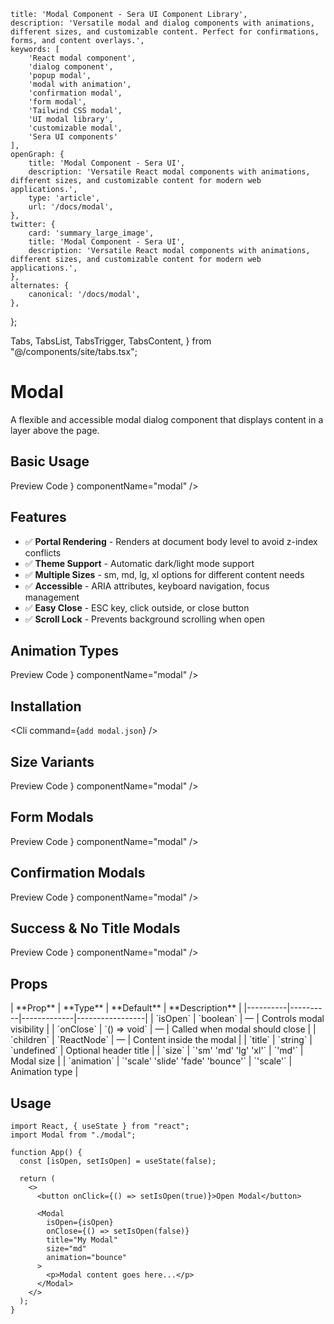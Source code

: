     title: 'Modal Component - Sera UI Component Library',
    description: 'Versatile modal and dialog components with animations, different sizes, and customizable content. Perfect for confirmations, forms, and content overlays.',
    keywords: [
        'React modal component',
        'dialog component',
        'popup modal',
        'modal with animation',
        'confirmation modal',
        'form modal',
        'Tailwind CSS modal',
        'UI modal library',
        'customizable modal',
        'Sera UI components'
    ],
    openGraph: {
        title: 'Modal Component - Sera UI',
        description: 'Versatile React modal components with animations, different sizes, and customizable content for modern web applications.',
        type: 'article',
        url: '/docs/modal',
    },
    twitter: {
        card: 'summary_large_image',
        title: 'Modal Component - Sera UI',
        description: 'Versatile React modal components with animations, different sizes, and customizable content for modern web applications.',
    },
    alternates: {
        canonical: '/docs/modal',
    },
};

  Tabs,
  TabsList,
  TabsTrigger,
  TabsContent,
} from "@/components/site/tabs.tsx";


<AI dir="left"/>

# Modal

A flexible and accessible modal dialog component that displays content in a layer above the page.

## Basic Usage

<Tabs defaultValue="preview" className="">
  <TabsList>
    <TabsTrigger value="preview">Preview</TabsTrigger>
    <TabsTrigger value="code">Code</TabsTrigger>
  </TabsList>
  <TabsContent value="preview">
    <ComponentRenderer component={<BasicModal />} componentName="modal" />
  </TabsContent>
  <TabsContent value="code">
    <CodeBlock filePath="src/app/docs/modal/basic-modal.tsx" />
  </TabsContent>
</Tabs>

## Features

- ✅ **Portal Rendering** - Renders at document body level to avoid z-index conflicts
- ✅ **Theme Support** - Automatic dark/light mode support
- ✅ **Multiple Sizes** - sm, md, lg, xl options for different content needs
- ✅ **Accessible** - ARIA attributes, keyboard navigation, focus management
- ✅ **Easy Close** - ESC key, click outside, or close button
- ✅ **Scroll Lock** - Prevents background scrolling when open

## Animation Types

<Tabs defaultValue="preview" className="">
  <TabsList>
    <TabsTrigger value="preview">Preview</TabsTrigger>
    <TabsTrigger value="code">Code</TabsTrigger>
  </TabsList>
  <TabsContent value="preview">
    <ComponentRenderer component={<AnimationModal />} componentName="modal" />
  </TabsContent>
  <TabsContent value="code">
    <CodeBlock filePath="src/app/docs/modal/animation-modal.tsx" />
  </TabsContent>
</Tabs>

## Installation

<Cli command={`add modal.json`} />

## Size Variants

<Tabs defaultValue="preview" className="">
  <TabsList>
    <TabsTrigger value="preview">Preview</TabsTrigger>
    <TabsTrigger value="code">Code</TabsTrigger>
  </TabsList>
  <TabsContent value="preview">
    <ComponentRenderer component={<SizeVariants />} componentName="modal" />
  </TabsContent>
  <TabsContent value="code">
    <CodeBlock filePath="src/app/docs/modal/size-variants.tsx" />
  </TabsContent>
</Tabs>

## Form Modals

<Tabs defaultValue="preview" className="">
  <TabsList>
    <TabsTrigger value="preview">Preview</TabsTrigger>
    <TabsTrigger value="code">Code</TabsTrigger>
  </TabsList>
  <TabsContent value="preview">
    <ComponentRenderer component={<FormModal />} componentName="modal" />
  </TabsContent>
  <TabsContent value="code">
    <CodeBlock filePath="src/app/docs/modal/form-modal.tsx" />
  </TabsContent>
</Tabs>

## Confirmation Modals

<Tabs defaultValue="preview" className="">
  <TabsList>
    <TabsTrigger value="preview">Preview</TabsTrigger>
    <TabsTrigger value="code">Code</TabsTrigger>
  </TabsList>
  <TabsContent value="preview">
    <ComponentRenderer
      component={<ConfirmationModal />}
      componentName="modal"
    />
  </TabsContent>
  <TabsContent value="code">
    <CodeBlock filePath="src/app/docs/modal/confirmation-modal.tsx" />
  </TabsContent>
</Tabs>

## Success & No Title Modals

<Tabs defaultValue="preview" className="">
  <TabsList>
    <TabsTrigger value="preview">Preview</TabsTrigger>
    <TabsTrigger value="code">Code</TabsTrigger>
  </TabsList>
  <TabsContent value="preview">
    <ComponentRenderer component={<SuccessModal />} componentName="modal" />
  </TabsContent>
  <TabsContent value="code">
    <CodeBlock filePath="src/app/docs/modal/success-modal.tsx" />
  </TabsContent>
</Tabs>

## Props

<MdxTable>
  | **Prop** | **Type** | **Default** | **Description** |
  |----------|----------|-------------|-----------------| 
  | `isOpen` | `boolean` | — | Controls modal visibility |
  | `onClose` | `() => void` | — | Called when modal should close |
  | `children` | `ReactNode` | — | Content inside the modal |
  | `title` | `string` | `undefined` | Optional header title |
  | `size` | `'sm'  'md' 'lg' 'xl'` | `'md'` | Modal size |
  | `animation` | `'scale'  'slide' 'fade' 'bounce'` | `'scale'` | Animation type |
</MdxTable>

## Usage

```tsx
import React, { useState } from "react";
import Modal from "./modal";

function App() {
  const [isOpen, setIsOpen] = useState(false);

  return (
    <>
      <button onClick={() => setIsOpen(true)}>Open Modal</button>

      <Modal
        isOpen={isOpen}
        onClose={() => setIsOpen(false)}
        title="My Modal"
        size="md"
        animation="bounce"
      >
        <p>Modal content goes here...</p>
      </Modal>
    </>
  );
}
```
